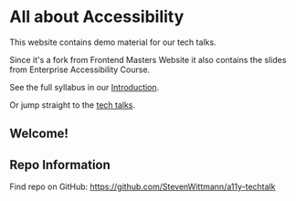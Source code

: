 
# All about Accessibility

This website contains demo material for our tech talks. 

Since it's a fork from Frontend Masters Website it also contains the slides from Enterprise Accessibility Course. 


See the full syllabus in our [Introduction](/topics/a11y-course/introduction/overview).

Or jump straight to the [tech talks](/topics/a11y-tech-talk/intro).

## Welcome!

## Repo Information

Find repo on GitHub: https://github.com/StevenWittmann/a11y-techtalk
